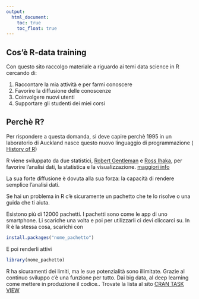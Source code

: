 ```yaml
---
output:
  html_document: 
    toc: true
    toc_float: true
---
```


## Cos'è R-data training

<link rel="stylesheet" href="styles.css" type="text/css">


Con questo sito raccolgo materiale a riguardo ai temi data science in R cercando di:

1. Raccontare la mia attività e per farmi conoscere
2. Favorire la diffusione delle conoscenze
3. Coinvolgere nuovi utenti
4. Supportare gli studenti dei miei corsi

## Perchè R?

Per rispondere a questa domanda, si deve capire perchè 1995 in un laboratorio di Auckland nasce questo nuovo linguaggio di programmazione ( [History of R](http://blog.revolutionanalytics.com/2017/10/updated-history-of-r.html))

R viene sviluppato da due statistici, [Robert Gentleman](https://en.wikipedia.org/wiki/Robert_Gentleman_(statistician)) e [Ross Ihaka](https://en.wikipedia.org/wiki/Ross_Ihaka), per favorire l'analisi dati, la statistica e la visualizzazione. [maggiori info](https://www.orison.biz/blogs/ch3ckmat3/2015/06/r-vs-python-for-data-science/)


La sua forte diffusione è dovuta alla sua forza: la capacità di rendere semplice l'analisi dati.

Se hai un problema in R c'è sicuramente un pachetto che te lo risolve o una guida che ti aiuta. 

Esistono più di 12000 pachetti. I pachetti sono come le app di uno smartphone. Li scariche una volta e poi per utilizzarli ci devi cliccarci su. In R è la stessa cosa, scarichi con

```r
install.packages("nome_pachetto")
```

E poi renderli attivi

```r
library(nome_pachetto)
```


R ha sicuramenti dei limiti, ma le sue potenzialità sono illimitate. Grazie al continuo sviluppo c'è una funzione per tutto. Dai big data, al deep learning come mettere in produzione il codice.. 
Trovate la lista al sito [CRAN TASK VIEW](https://cran.r-project.org/web/views/)
